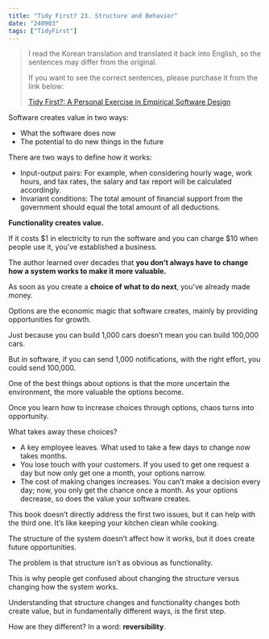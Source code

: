 ```yaml
---
title: "Tidy First? 23. Structure and Behavior"
date: "240903"
tags: ["TidyFirst"]
---
```


> I read the Korean translation and translated it back into English, so the sentences may differ from the original.
>
> If you want to see the correct sentences, please purchase it from the link below:
>
> [Tidy First?: A Personal Exercise in Empirical Software Design](https://www.amazon.com/Tidy-First-Personal-Exercise-Empirical/dp/1098151240)

Software creates value in two ways:

- What the software does now
- The potential to do new things in the future

There are two ways to define how it works:

- Input-output pairs: For example, when considering hourly wage, work hours, and tax rates, the salary and tax report will be calculated accordingly.
- Invariant conditions: The total amount of financial support from the government should equal the total amount of all deductions.

**Functionality creates value.**

If it costs $1 in electricity to run the software and you can charge $10 when people use it, you’ve established a business.

The author learned over decades that **you don’t always have to change how a system works to make it more valuable.**

As soon as you create a **choice of what to do next**, you've already made money.

Options are the economic magic that software creates, mainly by providing opportunities for growth.

Just because you can build 1,000 cars doesn’t mean you can build 100,000 cars.

But in software, if you can send 1,000 notifications, with the right effort, you could send 100,000.

One of the best things about options is that the more uncertain the environment, the more valuable the options become.

Once you learn how to increase choices through options, chaos turns into opportunity.

What takes away these choices?

- A key employee leaves. What used to take a few days to change now takes months.
- You lose touch with your customers. If you used to get one request a day but now only get one a month, your options narrow.
- The cost of making changes increases. You can’t make a decision every day; now, you only get the chance once a month. As your options decrease, so does the value your software creates.

This book doesn’t directly address the first two issues, but it can help with the third one. It’s like keeping your kitchen clean while cooking.

The structure of the system doesn’t affect how it works, but it does create future opportunities.

The problem is that structure isn’t as obvious as functionality.

This is why people get confused about changing the structure versus changing how the system works.

Understanding that structure changes and functionality changes both create value, but in fundamentally different ways, is the first step.

How are they different? In a word: **reversibility**.
